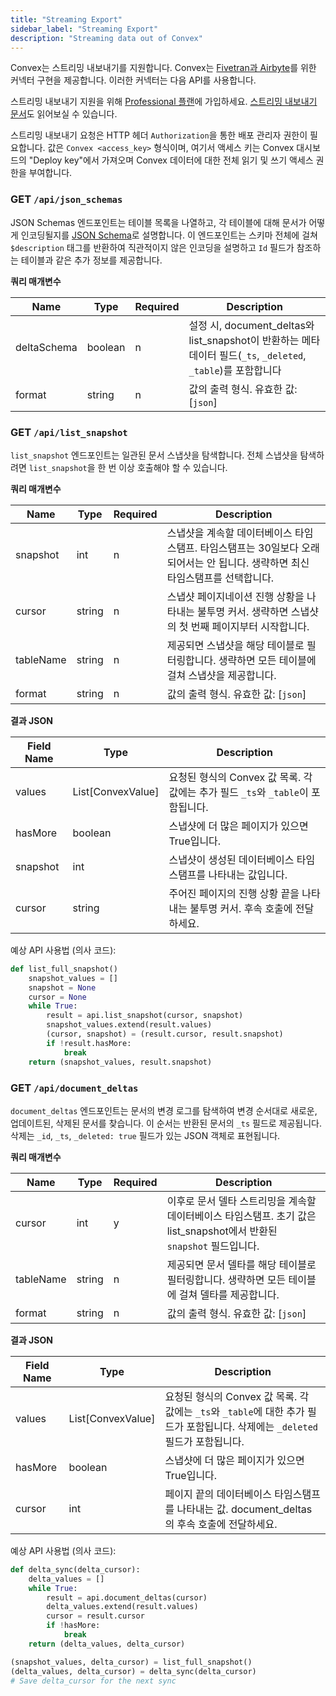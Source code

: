 ```yaml
---
title: "Streaming Export"
sidebar_label: "Streaming Export"
description: "Streaming data out of Convex"
---
```


Convex는 스트리밍 내보내기를 지원합니다. Convex는
[Fivetran과 Airbyte](/production/integrations/streaming-import-export.md)를 위한 커넥터 구현을 제공합니다.
이러한 커넥터는 다음 API를 사용합니다.

스트리밍 내보내기 지원을 위해 [Professional 플랜](https://www.convex.dev/pricing)에 가입하세요.
[스트리밍 내보내기 문서](/production/integrations/streaming-import-export.md)도 읽어보실 수 있습니다.

<BetaAdmonition feature="Streaming Export HTTP APIs" verb="are" />

스트리밍 내보내기 요청은 HTTP 헤더 `Authorization`을 통한 배포 관리자 권한이 필요합니다.
값은 `Convex <access_key>` 형식이며, 여기서 액세스 키는 Convex 대시보드의 "Deploy key"에서 가져오며
Convex 데이터에 대한 전체 읽기 및 쓰기 액세스 권한을 부여합니다.

### GET `/api/json_schemas`

JSON Schemas 엔드포인트는 테이블 목록을 나열하고, 각 테이블에 대해 문서가 어떻게 인코딩될지를
[JSON Schema](https://json-schema.org/)로 설명합니다.
이 엔드포인트는 스키마 전체에 걸쳐 `$description` 태그를 반환하여 직관적이지 않은 인코딩을 설명하고
`Id` 필드가 참조하는 테이블과 같은 추가 정보를 제공합니다.

**쿼리 매개변수**

| Name        | Type    | Required | Description                                                                                                     |
| ----------- | ------- | -------- | --------------------------------------------------------------------------------------------------------------- |
| deltaSchema | boolean | n        | 설정 시, document_deltas와 list_snapshot이 반환하는 메타데이터 필드(`_ts`, `_deleted`, `_table`)를 포함합니다 |
| format      | string  | n        | 값의 출력 형식. 유효한 값: [`json`]                                                                |

### GET `/api/list_snapshot`

`list_snapshot` 엔드포인트는 일관된 문서 스냅샷을 탐색합니다.
전체 스냅샷을 탐색하려면 `list_snapshot`을 한 번 이상 호출해야 할 수 있습니다.

**쿼리 매개변수**

| Name      | Type   | Required | Description                                                                                                                                  |
| --------- | ------ | -------- | -------------------------------------------------------------------------------------------------------------------------------------------- |
| snapshot  | int    | n        | 스냅샷을 계속할 데이터베이스 타임스탬프. 타임스탬프는 30일보다 오래되어서는 안 됩니다. 생략하면 최신 타임스탬프를 선택합니다. |
| cursor    | string | n        | 스냅샷 페이지네이션 진행 상황을 나타내는 불투명 커서. 생략하면 스냅샷의 첫 번째 페이지부터 시작합니다.        |
| tableName | string | n        | 제공되면 스냅샷을 해당 테이블로 필터링합니다. 생략하면 모든 테이블에 걸쳐 스냅샷을 제공합니다.                                                |
| format    | string | n        | 값의 출력 형식. 유효한 값: [`json`]                                                                                             |

**결과 JSON**

| Field Name | Type              | Description                                                                                             |
| ---------- | ----------------- | ------------------------------------------------------------------------------------------------------- |
| values     | List[ConvexValue] | 요청된 형식의 Convex 값 목록. 각 값에는 추가 필드 `_ts`와 `_table`이 포함됩니다.     |
| hasMore    | boolean           | 스냅샷에 더 많은 페이지가 있으면 True입니다.                                                           |
| snapshot   | int               | 스냅샷이 생성된 데이터베이스 타임스탬프를 나타내는 값입니다.                         |
| cursor     | string            | 주어진 페이지의 진행 상황 끝을 나타내는 불투명 커서. 후속 호출에 전달하세요. |

예상 API 사용법 (의사 코드):

```python
def list_full_snapshot()
    snapshot_values = []
    snapshot = None
    cursor = None
    while True:
        result = api.list_snapshot(cursor, snapshot)
        snapshot_values.extend(result.values)
        (cursor, snapshot) = (result.cursor, result.snapshot)
        if !result.hasMore:
            break
    return (snapshot_values, result.snapshot)
```

### GET `/api/document_deltas`

`document_deltas` 엔드포인트는 문서의 변경 로그를 탐색하여 변경 순서대로 새로운, 업데이트된, 삭제된 문서를 찾습니다.
이 순서는 반환된 문서의 `_ts` 필드로 제공됩니다. 삭제는 `_id`, `_ts`, `_deleted: true` 필드가 있는
JSON 객체로 표현됩니다.

**쿼리 매개변수**

| Name      | Type   | Required | Description                                                                                                                              |
| --------- | ------ | -------- | ---------------------------------------------------------------------------------------------------------------------------------------- |
| cursor    | int    | y        | 이후로 문서 델타 스트리밍을 계속할 데이터베이스 타임스탬프. 초기 값은 list_snapshot에서 반환된 `snapshot` 필드입니다. |
| tableName | string | n        | 제공되면 문서 델타를 해당 테이블로 필터링합니다. 생략하면 모든 테이블에 걸쳐 델타를 제공합니다.                                       |
| format    | string | n        | 값의 출력 형식. 유효한 값: [`json`]                                                                                         |

**결과 JSON**

| Field Name | Type              | Description                                                                                                                                    |
| ---------- | ----------------- | ---------------------------------------------------------------------------------------------------------------------------------------------- |
| values     | List[ConvexValue] | 요청된 형식의 Convex 값 목록. 각 값에는 `_ts`와 `_table`에 대한 추가 필드가 포함됩니다. 삭제에는 `_deleted` 필드가 포함됩니다. |
| hasMore    | boolean           | 스냅샷에 더 많은 페이지가 있으면 True입니다.                                                                                                  |
| cursor     | int               | 페이지 끝의 데이터베이스 타임스탬프를 나타내는 값. document_deltas의 후속 호출에 전달하세요.                            |

예상 API 사용법 (의사 코드):

```python
def delta_sync(delta_cursor):
    delta_values = []
    while True:
        result = api.document_deltas(cursor)
        delta_values.extend(result.values)
        cursor = result.cursor
        if !hasMore:
            break
    return (delta_values, delta_cursor)

(snapshot_values, delta_cursor) = list_full_snapshot()
(delta_values, delta_cursor) = delta_sync(delta_cursor)
# Save delta_cursor for the next sync
```
